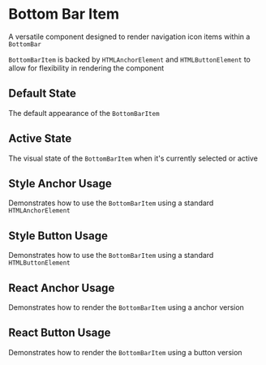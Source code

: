 
<Meta of={BottomBarItemStories} />

# Bottom Bar Item

A versatile component designed to render navigation icon items within a `BottomBar`

`BottomBarItem` is backed by `HTMLAnchorElement` and `HTMLButtonElement` to allow for flexibility in rendering the component

<Controls />

## Default State

The default appearance of the `BottomBarItem`

<Canvas of={BottomBarItemStories.Default} />

## Active State

The visual state of the `BottomBarItem` when it's currently selected or active

<Canvas of={BottomBarItemStories.ActiveState} />

## Style Anchor Usage

Demonstrates how to use the `BottomBarItem` using a standard `HTMLAnchorElement`

<Canvas of={BottomBarItemStories.StyleAnchorUsage} />

<RenderHtmlMarkup of={BottomBarItemStories.StyleAnchorUsage} />

## Style Button Usage

Demonstrates how to use the `BottomBarItem` using a standard `HTMLButtonElement`

<Canvas of={BottomBarItemStories.StyleButtonUsage} />

<RenderHtmlMarkup of={BottomBarItemStories.StyleButtonUsage} />

## React Anchor Usage

Demonstrates how to render the `BottomBarItem` using a anchor version

<Canvas of={BottomBarItemStories.ReactAnchorUsage} />

<RenderHtmlMarkup of={BottomBarItemStories.ReactAnchorUsage} />

## React Button Usage

Demonstrates how to render the `BottomBarItem` using a button version

<Canvas of={BottomBarItemStories.ReactButtonUsage} />

<RenderHtmlMarkup of={BottomBarItemStories.ReactButtonUsage} />
